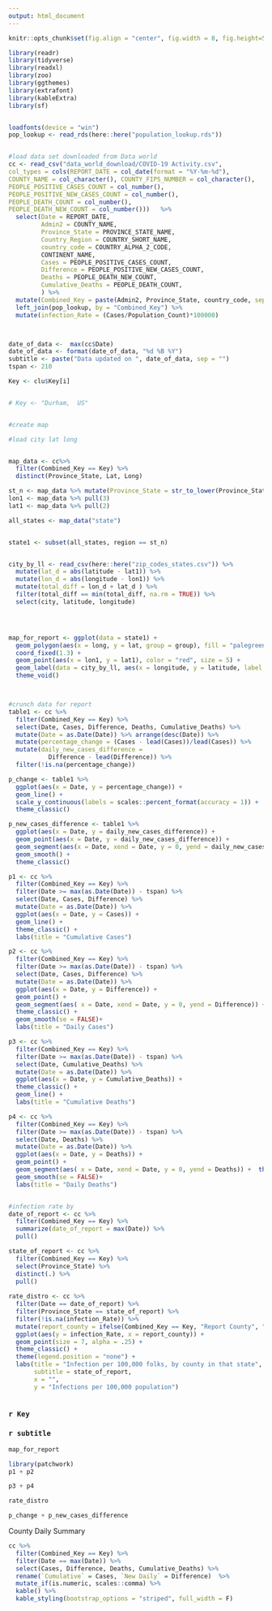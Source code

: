 ```yaml
---
output: html_document
---
```


```r
knitr::opts_chunk$set(fig.align = "center", fig.width = 8, fig.height=5, echo = FALSE, message=FALSE, warning=FALSE)
```

```r
library(readr)
library(tidyverse)
library(readxl)
library(zoo)
library(ggthemes)
library(extrafont)
library(kableExtra)
library(sf)


loadfonts(device = "win")
pop_lookup <- read_rds(here::here("population_lookup.rds"))


#load data set downloaded from Data world
cc <- read_csv("data_world_download/COVID-19 Activity.csv",
col_types = cols(REPORT_DATE = col_date(format = "%Y-%m-%d"),
COUNTY_NAME = col_character(), COUNTY_FIPS_NUMBER = col_character(),
PEOPLE_POSITIVE_CASES_COUNT = col_number(),
PEOPLE_POSITIVE_NEW_CASES_COUNT = col_number(),
PEOPLE_DEATH_COUNT = col_number(),
PEOPLE_DEATH_NEW_COUNT = col_number()))   %>% 
  select(Date = REPORT_DATE,
         Admin2 = COUNTY_NAME,
         Province_State = PROVINCE_STATE_NAME,
         Country_Region = COUNTRY_SHORT_NAME,
         country_code = COUNTRY_ALPHA_2_CODE,
         CONTINENT_NAME,
         Cases = PEOPLE_POSITIVE_CASES_COUNT,
         Difference = PEOPLE_POSITIVE_NEW_CASES_COUNT,
         Deaths = PEOPLE_DEATH_NEW_COUNT,
         Cumulative_Deaths = PEOPLE_DEATH_COUNT,
         ) %>%
  mutate(Combined_Key = paste(Admin2, Province_State, country_code, sep = ", ")) %>%  
  left_join(pop_lookup, by = "Combined_Key") %>% 
  mutate(infection_Rate = (Cases/Population_Count)*100000)  



date_of_data <-  max(cc$Date) 
date_of_data <- format(date_of_data, "%d %B %Y")
subtitle <- paste("Data updated on ", date_of_data, sep = "") 
tspan <- 210

Key <- clu$Key[i]


# Key <- "Durham,  US"


#create map

#load city lat long


map_data <- cc%>%  
  filter(Combined_Key == Key) %>%  
  distinct(Province_State, Lat, Long)

st_n <- map_data %>% mutate(Province_State = str_to_lower(Province_State)) %>% pull(1) 
lon1 <- map_data %>% pull(3)
lat1 <- map_data %>% pull(2)

all_states <- map_data("state")


state1 <- subset(all_states, region == st_n)


city_by_ll <- read_csv(here::here("zip_codes_states.csv")) %>% 
  mutate(lat_d = abs(latitude - lat1)) %>% 
  mutate(lon_d = abs(longitude - lon1)) %>% 
  mutate(total_diff = lon_d + lat_d ) %>%  
  filter(total_diff == min(total_diff, na.rm = TRUE)) %>% 
  select(city, latitude, longitude)




map_for_report <- ggplot(data = state1) +
  geom_polygon(aes(x = long, y = lat, group = group), fill = "palegreen", color = "black") +
  coord_fixed(1.3) +
  geom_point(aes(x = lon1, y = lat1), color = "red", size = 5) +
  geom_label(data = city_by_ll, aes(x = longitude, y = latitude, label = city), vjust = 0, nudge_y = 0.2) +
  theme_void()



#crunch data for report
table1 <- cc %>% 
  filter(Combined_Key == Key) %>% 
  select(Date, Cases, Difference, Deaths, Cumulative_Deaths) %>%  
  mutate(Date = as.Date(Date)) %>% arrange(desc(Date)) %>%  
  mutate(percentage_change = (Cases - lead(Cases))/lead(Cases)) %>% 
  mutate(daily_new_cases_difference = 
           Difference - lead(Difference)) %>%  
  filter(!is.na(percentage_change))

p_change <- table1 %>%  
  ggplot(aes(x = Date, y = percentage_change)) +  
  geom_line() + 
  scale_y_continuous(labels = scales::percent_format(accuracy = 1)) +
  theme_classic()

p_new_cases_difference <- table1 %>%  
  ggplot(aes(x = Date, y = daily_new_cases_difference)) +  
  geom_point(aes(x = Date, y = daily_new_cases_difference)) + 
  geom_segment(aes(x = Date, xend = Date, y = 0, yend = daily_new_cases_difference)) +
  geom_smooth() +
  theme_classic()

p1 <- cc %>% 
  filter(Combined_Key == Key) %>% 
  filter(Date >= max(as.Date(Date)) - tspan) %>%  
  select(Date, Cases, Difference) %>%  
  mutate(Date = as.Date(Date)) %>%  
  ggplot(aes(x = Date, y = Cases)) +  
  geom_line() + 
  theme_classic() +
  labs(title = "Cumulative Cases")

p2 <- cc %>% 
  filter(Combined_Key == Key) %>% 
  filter(Date >= max(as.Date(Date)) - tspan) %>%  
  select(Date, Cases, Difference) %>%  
  mutate(Date = as.Date(Date)) %>%  
  ggplot(aes(x = Date, y = Difference)) +  
  geom_point() +
  geom_segment(aes( x = Date, xend = Date, y = 0, yend = Difference)) +
  theme_classic() +
  geom_smooth(se = FALSE)+ 
  labs(title = "Daily Cases")

p3 <- cc %>% 
  filter(Combined_Key == Key) %>% 
  filter(Date >= max(as.Date(Date)) - tspan) %>%  
  select(Date, Cumulative_Deaths) %>%  
  mutate(Date = as.Date(Date)) %>%  
  ggplot(aes(x = Date, y = Cumulative_Deaths)) +  
  theme_classic() +
  geom_line() + 
  labs(title = "Cumulative Deaths")

p4 <- cc %>% 
  filter(Combined_Key == Key) %>% 
  filter(Date >= max(as.Date(Date)) - tspan) %>%  
  select(Date, Deaths) %>%  
  mutate(Date = as.Date(Date)) %>%  
  ggplot(aes(x = Date, y = Deaths)) +  
  geom_point() +
  geom_segment(aes( x = Date, xend = Date, y = 0, yend = Deaths)) +  theme_classic() +
  geom_smooth(se = FALSE)+ 
  labs(title = "Daily Deaths")


#infection rate by
date_of_report <- cc %>%  
  filter(Combined_Key == Key) %>% 
  summarize(date_of_report = max(Date)) %>% 
  pull()

state_of_report <- cc %>%  
  filter(Combined_Key == Key) %>% 
  select(Province_State) %>% 
  distinct(.) %>% 
  pull()
            
rate_distro <- cc %>%  
  filter(Date == date_of_report) %>%  
  filter(Province_State == state_of_report) %>%  
  filter(!is.na(infection_Rate)) %>%  
  mutate(report_county = ifelse(Combined_Key == Key, "Report County", "Rest of State")) %>%  
  ggplot(aes(y = infection_Rate, x = report_county)) + 
  geom_point(size = 7, alpha = .25) +
  theme_classic() + 
  theme(legend.position = "none") +
  labs(title = "Infection per 100,000 folks, by county in that state",
       subtitle = state_of_report, 
       x = "", 
       y = "Infections per 100,000 population")



```
### `r Key` 
### `r subtitle`
```r
map_for_report
```




 
```r


library(patchwork)
p1 + p2

p3 + p4

rate_distro

p_change + p_new_cases_difference

```




County Daily Summary
```r

cc %>%  
  filter(Combined_Key == Key) %>% 
  filter(Date == max(Date)) %>%  
  select(Cases, Difference, Deaths, Cumulative_Deaths) %>% 
  rename(`Cumulative` = Cases, `New Daily` = Difference)  %>%  
  mutate_if(is.numeric, scales::comma) %>% 
  kable() %>%
  kable_styling(bootstrap_options = "striped", full_width = F)
```



